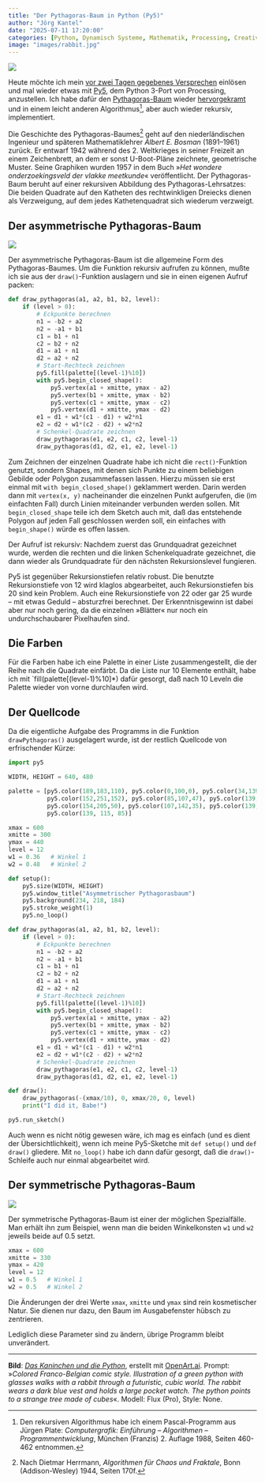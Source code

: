 ```yaml
---
title: "Der Pythagoras-Baum in Python (Py5)"
author: "Jörg Kantel"
date: "2025-07-11 17:20:00"
categories: [Python, Dynamisch Systeme, Mathematik, Processing, Creative Coding]
image: "images/rabbit.jpg"
---
```


[![](images/rabbit-b.jpg)](https://www.flickr.com/photos/schockwellenreiter/54648032963/)

Heute möchte ich mein [vor zwei Tagen gegebenes Versprechen](https://kantel.github.io/posts/2025060201_spass_mit_tigerjython/) einlösen und mal wieder etwas mit [Py5](http://cognitiones.kantel-chaos-team.de/programmierung/creativecoding/processing/py5.html), dem Python&nbsp;3-Port von Processing, anzustellen. Ich habe dafür den [Pythagoras-Baum](https://de.wikipedia.org/wiki/Pythagoras-Baum) wieder [hervorgekramt](https://kantel.github.io/posts/2025060201_spass_mit_tigerjython/) und in einem leicht anderen Algorithmus[^1], aber auch wieder rekursiv, implementiert.

[^1]: Den rekursiven Algorithmus habe ich einem Pascal-Programm aus Jürgen Plate: *Computergrafik: Einführung – Algorithmen – Programmentwicklung*, München (Franzis) 2.&nbsp;Auflage 1988, Seiten 460-462 entnommen.

Die Geschichte des Pythagoras-Baumes[^2] geht auf den niederländischen Ingenieur und späteren Mathematiklehrer *Albert E. Bosman* (1891–1961) zurück. Er entwarf 1942 während des 2.&nbsp;Weltkrieges in seiner Freizeit an einem Zeichenbrett, an dem er sonst U-Boot-Pläne zeichnete, geometrische Muster. Seine Graphiken wurden 1957 in dem Buch »*Het wondere onderzoekingsveld der vlakke meetkunde*« veröffentlicht. Der Pythagoras-Baum beruht auf einer rekursiven Abbildung des Pythagoras-Lehrsatzes: Die beiden Quadrate auf den Katheten des rechtwinkligen Dreiecks dienen als Verzweigung, auf dem jedes Kathetenquadrat sich wiederum verzweigt.

[^2]: Nach Dietmar Herrmann, *Algorithmen für Chaos und Fraktale*, Bonn (Addison-Wesley) 1944, Seiten 170f.

## Der asymmetrische Pythagoras-Baum

[![](images/asympyth.jpg)](https://www.flickr.com/photos/schockwellenreiter/54642425458/)

Der asymmetrische Pythagoras-Baum ist die allgemeine Form des Pythagoras-Baumes. Um die Funktion rekursiv aufrufen zu können, mußte ich sie aus der `draw()`-Funktion auslagern und sie in einen eigenen Aufruf packen:

~~~python
def draw_pythagoras(a1, a2, b1, b2, level):
    if (level > 0):
        # Eckpunkte berechnen
        n1 = -b2 + a2
        n2 = -a1 + b1
        c1 = b1 + n1
        c2 = b2 + n2
        d1 = a1 + n1
        d2 = a2 + n2
        # Start-Rechteck zeichnen
        py5.fill(palette[(level-1)%10])
        with py5.begin_closed_shape():
            py5.vertex(a1 + xmitte, ymax - a2)
            py5.vertex(b1 + xmitte, ymax - b2)
            py5.vertex(c1 + xmitte, ymax - c2)
            py5.vertex(d1 + xmitte, ymax - d2)
        e1 = d1 + w1*(c1 - d1) + w2*n1
        e2 = d2 + w1*(c2 - d2) + w2*n2
        # Schenkel-Quadrate zeichnen
        draw_pythagoras(e1, e2, c1, c2, level-1)
        draw_pythagoras(d1, d2, e1, e2, level-1)
~~~

Zum Zeichnen der einzelnen Quadrate habe ich nicht die `rect()`-Funktion genutzt, sondern Shapes, mit denen sich Punkte zu einem beliebigen Gebilde oder Polygon zusammefassen lassen. Hierzu müssen sie erst einmal mit `with begin_closed_shape()` geklammert werden. Darin werden dann mit `vertex(x, y)` nacheinander die einzelnen Punkt aufgerufen, die (im einfachten Fall) durch Linien miteinander verbunden werden sollen. Mit `begin_closed_shape` teile ich dem Sketch auch mit, daß das entstehende Polygon auf jeden Fall geschlossen werden soll, ein einfaches with `begin_shape()` würde es offen lassen.

Der Aufruf ist rekursiv: Nachdem zuerst das Grundquadrat gezeichnet wurde, werden die rechten und die linken Schenkelquadrate gezeichnet, die dann wieder als Grundquadrate für den nächsten Rekursionslevel fungieren.

Py5 ist gegenüber Rekursionstiefen relativ robust. Die benutzte Rekursionstiefe von 12 wird klaglos abgearbeitet, auch Rekursionstiefen bis 20 sind kein Problem. Auch eine Rekursionstiefe von 22 oder gar 25 wurde -- mit etwas Geduld -- absturzfrei berechnet. Der Erkenntnisgewinn ist dabei aber nur noch gering, da die einzelnen »Blätter« nur noch ein undurchschaubarer Pixelhaufen sind.

## Die Farben

Für die Farben habe ich eine Palette in einer Liste zusammengestellt, die der Reihe nach die Quadrate einfärbt. Da die Liste nur 10 Elemente enthält, habe ich mit `fill(palette[(level-1)%10]*) dafür gesorgt, daß nach 10 Leveln die Palette wieder von vorne durchlaufen wird.

## Der Quellcode

Da die eigentliche Aufgabe des Programms in die Funktion `drawPythagoras()` ausgelagert wurde, ist der restlich Quellcode von erfrischender Kürze:

~~~python
import py5

WIDTH, HEIGHT = 640, 480

palette = [py5.color(189,183,110), py5.color(0,100,0), py5.color(34,139,105),
           py5.color(152,251,152), py5.color(85,107,47), py5.color(139,69,19),
           py5.color(154,205,50), py5.color(107,142,35), py5.color(139,134,78),
           py5.color(139, 115, 85)]

xmax = 600
xmitte = 300
ymax = 440
level = 12
w1 = 0.36   # Winkel 1
w2 = 0.48   # Winkel 2

def setup():
    py5.size(WIDTH, HEIGHT)
    py5.window_title("Asymmetrischer Pythagorasbaum")
    py5.background(234, 218, 184)
    py5.stroke_weight(1)
    py5.no_loop()

def draw_pythagoras(a1, a2, b1, b2, level):
    if (level > 0):
        # Eckpunkte berechnen
        n1 = -b2 + a2
        n2 = -a1 + b1
        c1 = b1 + n1
        c2 = b2 + n2
        d1 = a1 + n1
        d2 = a2 + n2
        # Start-Rechteck zeichnen
        py5.fill(palette[(level-1)%10])
        with py5.begin_closed_shape():
            py5.vertex(a1 + xmitte, ymax - a2)
            py5.vertex(b1 + xmitte, ymax - b2)
            py5.vertex(c1 + xmitte, ymax - c2)
            py5.vertex(d1 + xmitte, ymax - d2)
        e1 = d1 + w1*(c1 - d1) + w2*n1
        e2 = d2 + w1*(c2 - d2) + w2*n2
        # Schenkel-Quadrate zeichnen
        draw_pythagoras(e1, e2, c1, c2, level-1)
        draw_pythagoras(d1, d2, e1, e2, level-1)

def draw():
    draw_pythagoras(-(xmax/10), 0, xmax/20, 0, level)
    print("I did it, Babe!")

py5.run_sketch()
~~~

Auch wenn es nicht nötig gewesen wäre, ich mag es einfach (und es dient der Übersichtlichkeit), wenn ich meine Py5-Sketche mit `def setup()` und `def draw()` gliedere. Mit `no_loop()` habe ich dann dafür gesorgt, daß die `draw()`-Schleife auch nur einmal abgearbeitet wird.

## Der symmetrische Pythagoras-Baum

[![](images/sympyth.jpg)](https://www.flickr.com/photos/schockwellenreiter/54642425448/)

Der symmetrische Pythagoras-Baum ist einer der möglichen Spezialfälle. Man erhält ihn zum Beispiel, wenn man die beiden Winkelkonsten `w1` und `w2` jeweils beide auf $0.5$ setzt.

~~~python
xmax = 600
xmitte = 330
ymax = 420
level = 12
w1 = 0.5   # Winkel 1
w2 = 0.5   # Winkel 2
~~~

Die Änderungen der drei Werte `xmax`, `xmitte` und `ymax` sind rein kosmetischer Natur. Sie dienen nur dazu, den Baum im Ausgabefenster hübsch zu zentrieren.

Lediglich diese Parameter sind zu ändern, übrige Programm bleibt unverändert.

---

**Bild**: *[Das Kaninchen und die Python](https://www.flickr.com/photos/schockwellenreiter/54648032963/)*, erstellt mit [OpenArt.ai](https://openart.ai/home). Prompt: »*Colored Franco-Belgian comic style. Illustration of a green python with glasses walks with a rabbit through a futuristic, cubic world. The rabbit wears a dark blue vest and holds a large pocket watch. The python points to a strange tree made of cubes*«. Modell: Flux (Pro), Style: None.